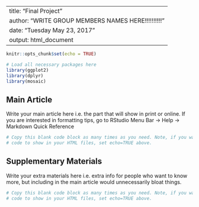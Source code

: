
---
title: "Final Project"
author: "WRITE GROUP MEMBERS NAMES HERE!!!!!!!!!!"
date: "Tuesday May 23, 2017"
output: html_document
---

```r
knitr::opts_chunk$set(echo = TRUE)

# Load all necessary packages here
library(ggplot2)
library(dplyr)
library(mosaic)
```





## Main Article

Write your main article here i.e. the part that will show in print or online.
If you are interested in formatting tips, go to RStudio Menu Bar -> Help -> 
Markdown Quick Reference


```r
# Copy this blank code block as many times as you need. Note, if you want to
# code to show in your HTML files, set echo=TRUE above.

```





## Supplementary Materials

Write your extra materials here i.e. extra info for people who want to know
more, but including in the main article would unnecessarily bloat things.

```r
# Copy this blank code block as many times as you need. Note, if you want to
# code to show in your HTML files, set echo=TRUE above.

```
